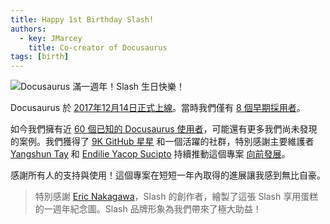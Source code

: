 ```yaml
---
title: Happy 1st Birthday Slash!
authors:
  - key: JMarcey
    title: Co-creator of Docusaurus
tags: [birth]
---
```


![Docusaurus 滿一週年！Slash 生日快樂！](/img/docusaurus-slash-first-birthday.svg)

Docusaurus 於 [2017年12月14日正式上線](https://v1.docusaurus.io/blog/2017/12/14/introducing-docusaurus)。當時我們僅有 [8 個早期採用者](https://v1.docusaurus.io/blog/2017/12/14/introducing-docusaurus#acknowledgements)。

<!--truncate-->

如今我們擁有近 [60 個已知的 Docusaurus 使用者](https://v1.docusaurus.io/en/users)，可能還有更多我們尚未發現的案例。我們獲得了 [9K GitHub 星星](https://github.com/facebook/docusaurus) 和一個活躍的社群，特別感謝主要維護者 [Yangshun Tay](https://x.com/yangshunz) 和 [Endilie Yacop Sucipto](https://x.com/endiliey) 持續推動這個專案 [向前發展](https://docusaurus.io/blog/2018/09/11/Towards-Docusaurus-2)。

感謝所有人的支持與使用！這個專案在短短一年內取得的進展讓我感到無比自豪。

> 特別感謝 [Eric Nakagawa](https://x.com/ericnakagawa)，Slash 的創作者，繪製了這張 Slash 享用蛋糕的一週年紀念圖。Slash 品牌形象為我們帶來了極大助益！